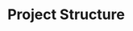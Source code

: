 ---
title: Project Structure
description: An overview of the recommended project structure for scalable Next.js applications, including folder organization and best practices.  
---